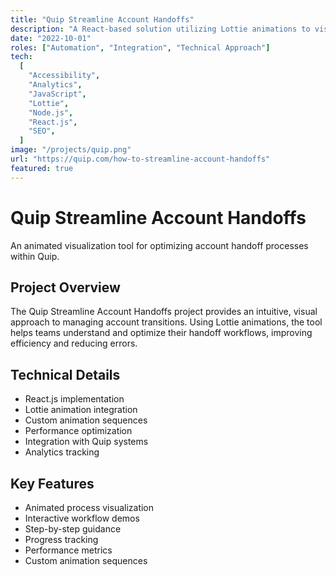 ```yaml
---
title: "Quip Streamline Account Handoffs"
description: "A React-based solution utilizing Lottie animations to visualize and optimize account handoff processes within Quip."
date: "2022-10-01"
roles: ["Automation", "Integration", "Technical Approach"]
tech:
  [
    "Accessibility",
    "Analytics",
    "JavaScript",
    "Lottie",
    "Node.js",
    "React.js",
    "SEO",
  ]
image: "/projects/quip.png"
url: "https://quip.com/how-to-streamline-account-handoffs"
featured: true
---
```


# Quip Streamline Account Handoffs

An animated visualization tool for optimizing account handoff processes within Quip.

## Project Overview

The Quip Streamline Account Handoffs project provides an intuitive, visual approach to managing account transitions. Using Lottie animations, the tool helps teams understand and optimize their handoff workflows, improving efficiency and reducing errors.

## Technical Details

- React.js implementation
- Lottie animation integration
- Custom animation sequences
- Performance optimization
- Integration with Quip systems
- Analytics tracking

## Key Features

- Animated process visualization
- Interactive workflow demos
- Step-by-step guidance
- Progress tracking
- Performance metrics
- Custom animation sequences
